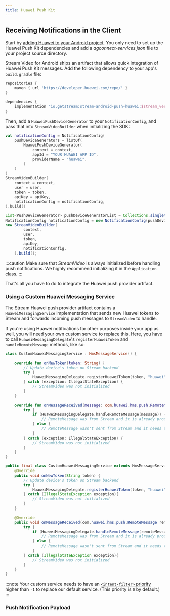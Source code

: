 ```yaml
---
title: Huawei Push Kit
---
```




<HuaweiContent/>

## Receiving Notifications in the Client

Start by [adding Huawei to your Android project](https://developer.huawei.com/consumer/en/doc/development/AppGallery-connect-Guides/agc-get-started-android-0000001058210705). You only need to set up the Huawei Push Kit dependencies and add a _agconnect-services.json_ file to your project source directory.

Stream Video for Android ships an artifact that allows quick integration of Huawei Push Kit messages. Add the following dependency to your app's `build.gradle` file:

```groovy
repositories {
    maven { url 'https://developer.huawei.com/repo/' }
}

dependencies {
    implementation "io.getstream:stream-android-push-huawei:$stream_version"
}
```

Then, add a `HuaweiPushDeviceGenerator` to your `NotificationConfig`, and pass that into `StreamVideoBuilder` when initializing the SDK:

<Tabs>
<TabItem value="kotlin" label="Kotlin">

```kotlin {3-7,15}
val notificationConfig = NotificationConfig(
    pushDeviceGenerators = listOf(
        HuaweiPushDeviceGenerator(
            context = context,
            appId = "YOUR HUAWEI APP ID",
            providerName = "huawei",
        )
    )
)
StreamVideoBuilder(
    context = context,
    user = user,
    token = token,
    apiKey = apiKey,
    notificationConfig = notificationConfig,
).build()
```
</TabItem>

<TabItem value="java" label="Java">

```java
List<PushDeviceGenerator> pushDeviceGeneratorList = Collections.singletonList(new HuaweiPushDeviceGenerator(context, "YOUR HUAWEI APP ID", "huawei"));
NotificationConfig notificationConfig = new NotificationConfig(pushDeviceGeneratorList);
new StreamVideoBuilder(
        context,
        user,
        token,
        apiKey,
        notificationConfig,
    ).build();
```
</TabItem>
</Tabs>

:::caution
Make sure that _StreamVideo_ is always initialized before handling push notifications. We highly recommend initializing it in the `Application` class.
:::

That's all you have to do to integrate the Huawei push provider artifact.

### Using a Custom Huawei Messaging Service

The Stream Huawei push provider artifact contains a `HuaweiMessagingService` implementation that sends new Huawei tokens to Stream and forwards incoming push messages to `StreamVideo` to handle.

If you're using Huawei notifications for other purposes inside your app as well, you will need your own custom service to replace this. Here, you have to call `HuaweiMessagingDelegate`'s `registerHuaweiToken` and `handleRemoteMessage` methods, like so:

<Tabs>
<TabItem value="kotlin" label="Kotlin">

```kotlin {6,14}
class CustomHuaweiMessagingService : HmsMessageService() {

    override fun onNewToken(token: String) {
        // Update device's token on Stream backend
        try {
            HuaweiMessagingDelegate.registerHuaweiToken(token, "huawei")
        } catch (exception: IllegalStateException) {
            // StreamVideo was not initialized
        }
    }

    override fun onMessageReceived(message: com.huawei.hms.push.RemoteMessage) {
        try {
            if (HuaweiMessagingDelegate.handleRemoteMessage(message)) {
                // RemoteMessage was from Stream and it is already processed
            } else {
                // RemoteMessage wasn't sent from Stream and it needs to be handled by you
            }
        } catch (exception: IllegalStateException) {
            // StreamVideo was not initialized
        }
    }
}
```
</TabItem>

<TabItem value="java" label="Java">

```java
public final class CustomHuaweiMessagingService extends HmsMessageService {
    @Override
    public void onNewToken(String token) {
        // Update device's token on Stream backend
        try {
            HuaweiMessagingDelegate.registerHuaweiToken(token, "huawei");
        } catch (IllegalStateException exception){
            // StreamVideo was not initialized
        }
    }

    @Override
    public void onMessageReceived(com.huawei.hms.push.RemoteMessage remoteMessage) {
        try {
            if (HuaweiMessagingDelegate.handleRemoteMessage(remoteMessage)) {
                // RemoteMessage was from Stream and it is already processed
            } else {
                // RemoteMessage wasn't sent from Stream and it needs to be handled by you
            }
        } catch (IllegalStateException exception){
            // StreamVideo was not initialized
        }
    }
}
```
</TabItem>
</Tabs>

:::note
Your custom service needs to have an [`<intent-filter>` priority](https://developer.android.com/guide/topics/manifest/intent-filter-element#priority) higher than `-1` to replace our default service. (This priority is `0` by default.)
:::

### Push Notification Payload

<PayloadContent />